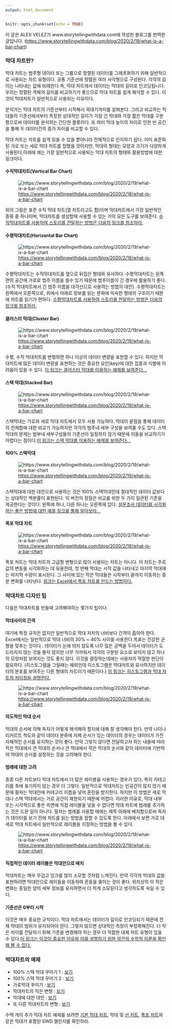 ```yaml
---
output: html_document
---
```


```r
knitr::opts_chunk$set(echo = TRUE)
```

이 글은 ALEX VELEZ가 www.storytellingwithdata.com에 작성한 블로그를 번역한 글입니다. (<https://www.storytellingwithdata.com/blog/2020/2/19/what-is-a-bar-chart>)

### 막대 차트란?

막대 차트는 범주형 데이터 또는 그룹으로 정렬된 데이터를 그래프화하기 위해 일반적으로 사용되는 차트 유형이다. 공통 기준선에 정렬된 여러 사각형으로 구성된다. 각각의 길이는 나타내는 값에 비례한다.즉, 막대 차트에서 데이터는 막대의 길이로 인코딩됩니다. 우리는 정렬된 객체의 길이를 비교하기가 좋으므로 막대 챠트를 쉽게 해석할 수 있다. 이것이 막대차트가 일반적으로 사용되는 이유이다.

분석가는 막대 차트의 기준선부터 시작해서 꼭대기까지를 살펴본다. 그리고 비교하는 막대들의 기준선에서부터 측정한 상대적인 길이가 가장 긴 막대와 가장 짧은 막대를 구분함으로써 데이터를 분석하는 간단한 플롯이다. 또 여러 막대 높이의 차이로 인한 빈 공간을 통해 두 데이터간의 증가 차이를 비교할 수 있다.

막대 차트는 차트를 쉽게 읽을 수 있을 뿐아니라 전체적으로 인지하기 쉽다. 이미 표준화된 가로 또는 세로 막대 차트를 접했을 것이지만, 막대의 형태는 모양과 크기가 다양하게 사용된다.아래에 예는 가장 일반적으로 사용되는 막대 차트의 형태와 활용방법에 대한 링크이다.

#### 수직막대차트(Vertical Bar Chart)

![<https://www.storytellingwithdata.com/blog/2020/2/19/what-is-a-bar-chart>](Vertical.png "수직막대차트")

위의 그림은 표준 수직 막대 차트(열 차트라고도 함)이며 막대차트에서 가장 일반적인 종류 중 하나이며, 막대차트를 생성할때 사용할 수 있는 거의 모든 도구를 보여준다. [수직막대차트를 사용하여 스토리를 전달하는 방법은 다음의 링크를 참조하라.](http://www.storytellingwithdata.com/blog/2012/05/telling-multiple-stories-part-1)

#### 수평막대차트(Horizontal Bar Chart)

![<https://www.storytellingwithdata.com/blog/2020/2/19/what-is-a-bar-chart>](Horizontal.png "수평막대차트")

수평막대차트는 수직막대차트를 옆으로 뒤집은 형태와 유사하다. 수평막대차트는 왼쪽편의 공간에 가로로 범주 이름을 쓸수 있기 때문에 범주이름이 긴 경우에 활용하기 좋다.(수직 막대차트에서 긴 범주 이름을 대각선으로 사용하는 방법의 대안). 수평막대차트는 왼쪽에서 오른쪽으로, 위에서 아래로 정보를 읽는 문화에 익숙한 형태의 구조이기 때문에 차트를 읽기가 편하다. [수평막대차트를 사용하여 스토리를 전달하는 방법은 다음의 링크를 참조하라.](https://www.storytellingwithdata.com/blog/2012/10/my-penchant-for-horizontal-bar-graphs)

#### 클러스터 막대(Cluster Bar)

![<https://www.storytellingwithdata.com/blog/2020/2/19/what-is-a-bar-chart>](Clustered.png "클러스터막대")

수평, 수직 막대차트를 변형하면 하나 이상의 데이터 변량을 표현할 수 있다. 하지만 막대차트에 많은 데이터 변량을 표현하는 것은 중요한 요인(key)에 대한 집중과 식별에 어려움이 있을 수 있다. [이 링크는 클러스터 막대를 이용하는 예제를 보여준다. .](http://www.storytellingwithdata.com/blog/orytellingwithdata.com/2015/07/align-against-common-baseline.html)

#### 스택 막대(Stacked Bar)

![<https://www.storytellingwithdata.com/blog/2020/2/19/what-is-a-bar-chart>](Stacked.png "스택막대")

스택막대는 가로와 세로 막대 차트에서 모두 사용 가능하다. 막대의 끝점을 통해 데이터의 전체합에 대한 비교가 가능하지만 각각의 범주내 세부 구성을 보여줄 수도 있다. 스택 막대의 문제는 범부내 세부구성들의 기준선이 일정하지 않기 때문에 이들을 비교하기가 어렵다는 점이다.[이 링크는 스택 막대를 이용하는 예제를 보여준다. .](https://www.storytellingwithdata.com/blog/2017/11/13/making-a-case-for-stacked-bars)

#### 100% 스택막대

![<https://www.storytellingwithdata.com/blog/2020/2/19/what-is-a-bar-chart>](100.png "100% 스택막대")

스택막대에 대한 대안으로 사용하는 것은 100% 스택막대인데 절대적인 데이터 값보다는 상대적인 백분률이 표현된다. 이 버전의 장점은 비교를 위한 두 가지 일관된 기준을 제공한다는 것이다: 왼쪽에 하나, 다른 하나는 오른쪽에 있다. [설문조사 데이터를 시각화하는 좋은 방법에 대한 예를 링크를 통해 알아보라. .](http://www.storytellingwithdata.com/blog/2012/03/visualizing-survey-data)

#### 폭포 막대 차트

![<https://www.storytellingwithdata.com/blog/2020/2/19/what-is-a-bar-chart>](Waterfall.png "폭포막대")

폭포 차트는 막대 차트의 고급형 변형으로 많이 사용되는 차트는 아니다. 이 차트는 주로 값의 변동을 시각화하는 데 유용한데, 첫 번째 막대는 시작 값을 나타내고 마지막 막대에는 마지막 수량이 표시된다. 그 사이에 있는 작은 막대들은 시작부터 끝까지 이동하는 증분 변화를 나타낸다. [링크는 Excel에서 폭포 차트를 만드는 방법이다.](https://www.storytellingwithdata.com/blog/2011/11/waterfall-chart)

### 막대차트 디자인 팁

다음은 막대차트를 만들때 고려해야하는 몇가지 팁이다.

#### 막대사이의 간격

여기에 특정 규칙은 없지만 일반적으로 막대 자치의 너비보다 간격이 좁아야 한다. Excel에서는 일반적으로 막대 너비의 30% ~ 40% 사이를 사용한다.목표는 건강한 균형을 맞추는 것이다 : 데이터가 눈에 띄지 않도록 너무 많은 공백을 두어서 데이터가 도드라지지 않는 것을 좋지 않지만  너무 가까워서 각각의 구분된 요소로 보이지 않고 하나의 모양처럼 보여지는 것도 좋지 않다. 이것을 결정하는데에는 사용자의 적절한 판단이 필요하다. (히스토그램을 그릴때는 예외인데 히스토그램은 막대차트와 유사하지만 데이터의 분포를 보여주는 다른 형태의 차트이기 때문이다.) [이 링크는 히스토그램과 막대 차트의 차이점을 설명한다.](http://www.storytellingwithdata.com/blog/2021/1/28/histograms-and-bar-charts)

![<https://www.storytellingwithdata.com/blog/2020/2/19/what-is-a-bar-chart>](GAPS.png)

#### 의도적인 막대 순서

막대의 순서에 의해 독자가 어떻게 해석해야 할지에 대해 잘 생각해야 한다. 만약 나이나 리커르트 척도와 같이 데이터 분류에 자체 순서가 있는 데이터의 경우는 데이터가 가진 자체적인 순서를 유지하는 것이 좋다. 만약 그렇지 않다면 전달하고자 하는 내용에 따라 작은 막대에서 큰 막대의 순서나 큰 막대에서 작은 막대의 순서와 같이 데이터에 기반하여 막대의 순서를 설정하는 것을 고려해야 한다.

#### 범례에 대한 고려

종종 다른 차트보다 막대 차트에서 더 많은 레이블을 사용하는 경우가 있다. 특히 카테고리를 축에 표기하지 않는 경우 더 그렇다. 일반적으로 막대차트는 빈공간이 많지 않기 때문에 필자는 막대안에 카테고리 이름을 넣어 혼란을 방지한다. 하지만 이 방법은 세로 막대나 스택 막대에서는 가로 공간이 제한되기 때문에 어렵다.  이러한 이유로, 막대 내부 또는 시각적으로 좋은 측면에 직접 레이블을 넣을 수 없다면 막대 차트에 범례를 추가하는 것은 드문 일이 아니다. 필자는 범례를 사용할 때에는 제목 아래에 배치함으로써 독자가 데이터를 보기 전에 차트를 읽는 방법을 접할 수 있도록 한다. 아래에서 보면 가로 대 세로 막대 차트에서 일반적으로 레이블을 지정하는 방법을 볼 수 있다.

![<https://www.storytellingwithdata.com/blog/2020/2/19/what-is-a-bar-chart>](LEGENDS.png)


#### 직접적인 데이터 레이블은 막대안으로 배치

막대차트는 매우 무겁고 잉크를 많이 소모할 것처럼 느껴진다. 만약 각각의 막대의 값을 표현하려면 막대안으로 레이들을 이동하여 혼동을 줄이는 것이 좋다. 위치상의 이 작은 변화는 동일한 양의 세부 정보를 유지하면서 더 적게 소모된다고 생각하도록 속일 수 있다.

#### 기준선은 0부터 시작

이것은 매우 중요한 규칙이다. 막대 차트에서는 데이터가 길이로 인코딩되기 때문에 전체 막대의 범위가 유지되어야 한다. 그렇지 않으면 상대적인 측정이 부정확해진다. 더 작은 차이를 전달하기 위해 기준을 변경해야 하는 경우 더 적합한 대체 차트 유형이 있을 수 있다.[이 링크는 이것이 중요한 이유와 이를 설명하기 위한 약간의 수학적 이론을 확인해 볼 수 있다.](http://www.storytellingwithdata.com/blog/2012/09/bar-charts-must-have-zero-baseline)  

### 막대차트의 예제

-   100% 스택 막대 꾸미기 1 : [보기](http://www.storytellingwithdata.com/blog/2014/09/show-full-picture)
-   100% 스택 막대 꾸미기 2 : [보기](https://www.storytellingwithdata.com/blog/2019/5/13/declutter-and-question-defaults)
-   가로막대 꾸미기 : [보기](https://www.storytellingwithdata.com/blog/2014/04/us-prison-population-revisualized)
-   막대차트의 작은 변형 : [보기](http://www.storytellingwithdata.com/blog/tag/Visual+Makeover)
-   막대에 대한 대안 : [보기](https://www.storytellingwithdata.com/blog/2017/10/13/novel-vs-the-boring-old-bar-chart)
-   또 다른 막대차트의 변형 : [보기](https://www.storytellingwithdata.com/blog/2017/10/13/novel-vs-the-boring-old-bar-chart)

수백 개의 추가 막대 차트 예제를 보려면 [기본 막대 차트](http://www.storytellingwithdata.com/blog/2020/2/3/swdchallenge-back-to-basics-with-bars), 막대 및 [선 차트](https://community.storytellingwithdata.com/challenges/64c0597e-5784-4080-b955-cba87342a537), [폭포 차트](http://www.storytellingwithdata.com/blog/2018/5/15/may-swdchallenge-recap-the-waterfall-chart)와 같은 막대가 포함된 SWD 챌린지를 확인하라.

